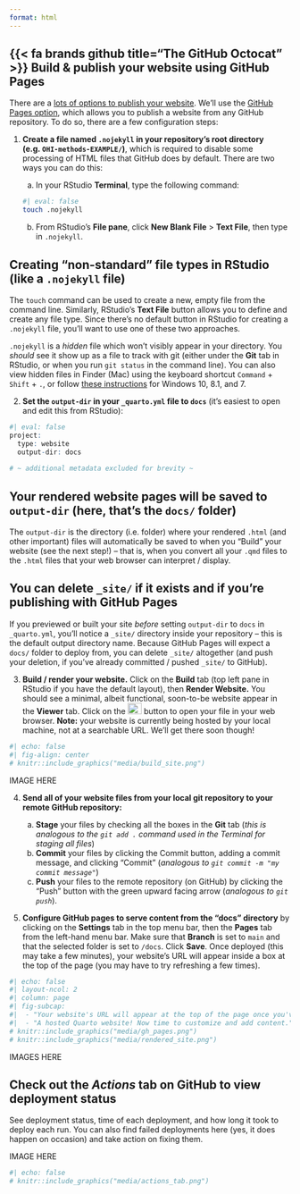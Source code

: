 ```yaml
---
format: html
---
```


## {{< fa brands github title="The GitHub Octocat" >}} Build & publish your website using GitHub Pages 

There are a [lots of options to publish your website](https://quarto.org/docs/publishing/). We’ll use the [GitHub Pages option](https://quarto.org/docs/publishing/github-pages.html), which allows you to publish a website from any GitHub repository. To do so, there are a few configuration steps:

1.  **Create a file named `.nojekyll` in your repository's root directory (e.g. `OHI-methods-EXAMPLE/`)**, which is required to disable some processing of HTML files that GitHub does by default. There are two ways you can do this: 

    a. In your RStudio **Terminal**, type the following command:
    
    ```bash
#| eval: false
touch .nojekyll
```

    b. From RStudio's **File pane**, click **New Blank File** > **Text File**, then type in `.nojekyll`.

::: {.callout-note collapse=true}
## **Creating "non-standard" file types in RStudio (like a `.nojekyll` file)**

The `touch` command can be used to create a new, empty file from the command line. Similarly, RStudio's **Text File** button allows you to define and create any file type. Since there's no default button in RStudio for creating a `.nojekyll` file, you'll want to use one of these two approaches.

`.nojekyll` is a *hidden* file which won't visibly appear in your directory. You *should* see it show up as a file to track with git (either under the **Git** tab in RStudio, or when you run `git status` in the command line). You can also view hidden files in Finder (Mac) using the keyboard shortcut `Command` + `Shift` + `.`, or follow [these instructions](https://support.microsoft.com/en-us/windows/show-hidden-files-0320fe58-0117-fd59-6851-9b7f9840fdb2) for Windows 10, 8.1, and 7.
:::

2.  **Set the `output-dir` in your `_quarto.yml` file to `docs`** (it's easiest to open and edit this from RStudio):

```r
#| eval: false
project:
  type: website
  output-dir: docs
  
# ~ additional metadata excluded for brevity ~
```

::: {.callout-note collapse=true}
## **Your rendered website pages will be saved to `output-dir` (here, that's the `docs/` folder)**
The `output-dir` is the directory (i.e. folder) where your rendered `.html` (and other important) files will automatically be saved to when you "Build" your website (see the next step!) -- that is, when you convert all your `.qmd` files to the `.html` files that your web browser can interpret / display. 
:::

::: {.callout-tip}
## **You can delete `_site/` if it exists and if you're publishing with GitHub Pages**
If you previewed or built your site *before* setting `output-dir` to `docs` in `_quarto.yml`, you'll notice a `_site/` directory inside your repository -- this is the default output directory name. Because GitHub Pages will expect a `docs/` folder to deploy from, you can delete `_site/` altogether (and push your deletion, if you've already committed / pushed `_site/` to GitHub).
:::

3.  **Build / render your website.** Click on the **Build** tab (top left pane in RStudio if you have the default layout), then **Render Website.** You should see a minimal, albeit functional, soon-to-be website appear in the **Viewer** tab. Click on the <img src="media/view_in_browser.png" alt="A browser window overlaid by an arrow pointing up and angled to the right." style="display: inline-block; margin: 0; position: relative; top: 0px; width:25px;height:20px;"/> button to open your file in your web browser. **Note:** your website is currently being hosted by your local machine, not at a searchable URL. We'll get there soon though!

```r
#| echo: false
#| fig-align: center
# knitr::include_graphics("media/build_site.png")
```

IMAGE HERE

4.  **Send all of your website files from your local git repository to your remote GitHub repository:** 

    a.  **Stage** your files by checking all the boxes in the **Git** tab (*this is analogous to the `git add .` command used in the Terminal for staging all files*)
    b.  **Commit** your files by clicking the Commit button, adding a commit message, and clicking "Commit" (*analogous to `git commit -m "my commit message"`*)
    c.  **Push** your files to the remote repository (on GitHub) by clicking the "Push" button with the green upward facing arrow (*analogous to `git push`*).

5.  **Configure GitHub pages to serve content from the "docs" directory** by clicking on the **Settings** tab in the top menu bar, then the **Pages** tab from the left-hand menu bar. Make sure that **Branch** is set to `main` and that the selected folder is set to `/docs`. Click **Save**. Once deployed (this may take a few minutes), your website's URL will appear inside a box at the top of the page (you may have to try refreshing a few times). 

```r
#| echo: false
#| layout-ncol: 2
#| column: page
#| fig-subcap: 
#|  - "Your website's URL will appear at the top of the page once you've configured GitHub pages to host your Quarto site"
#|  - "A hosted Quarto website! Now time to customize and add content."
# knitr::include_graphics("media/gh_pages.png")
# knitr::include_graphics("media/rendered_site.png")
```

IMAGES HERE

::: {.callout-tip}
## **Check out the *Actions* tab on GitHub to view deployment status**

See deployment status, time of each deployment, and how long it took to deploy each run. You can also find failed deployments here (yes, it does happen on occasion) and take action on fixing them.

IMAGE HERE

```r
#| echo: false
# knitr::include_graphics("media/actions_tab.png")
```
:::

